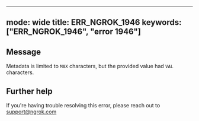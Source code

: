 
---
mode: wide
title: ERR_NGROK_1946
keywords: ["ERR_NGROK_1946", "error 1946"]
---

## Message
Metadata is limited to `MAX` characters, but the provided value had `VAL` characters.




## Further help
If you're having trouble resolving this error, please reach out to [support@ngrok.com](mailto:support@ngrok.com?subject=Help%20with%20ERR_NGROK_1946)

